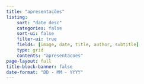 ```yaml
---
title: "apresentações"
listing:
    sort: "date desc"
    categories: false
    sort-ui: false
    filter-ui: true
    fields: [image, date, title, author, subtitle]
    type: grid
    contents: "apresentacoes"
page-layout: full
title-block-banner: false
date-format: "DD - MM - YYYY"
---
```


